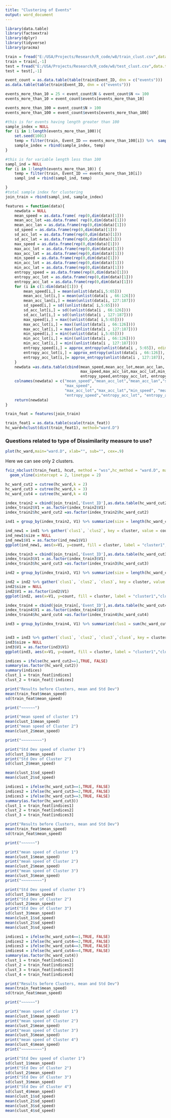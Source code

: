 ```yaml
---
title: "Clustering of Events"
output: word_document
---
```


```r
library(data.table)
library(factoextra)
library(dplyr)
library(tidyverse)
library(pracma)
```
```r
train = fread("E:/USA/Projects/Research/R_code/w8/train_clust.csv",data.table = T)
train = train[,-1]
test = fread("E:/USA/Projects/Research/R_code/w8/test_clust.csv",data.table = T)
test = test[,-1]
```




```r
event_count = as.data.table(table(train$Event_ID, dnn = c("events")))
as.data.table(table(train$Event_ID, dnn = c("events")))
```


```r
events_more_than_10 = 25 < event_count$N & event_count$N <= 100
events_more_than_10 = event_count$events[events_more_than_10]

events_more_than_100 = event_count$N > 100
events_more_than_100 = event_count$events[events_more_than_100]  
```

```r
#this is for events having length greater than 100
sample_index = NULL
for (i in 1:length(events_more_than_100)){
    set.seed(1001)
    temp = filter(train, Event_ID == events_more_than_100[i]) %>%  sample_n(100)
    sample_index = rbind(sample_index, temp)
}

#this is for variable length less than 100
sampl_ind = NULL
for (i in 1:length(events_more_than_10)) {
    temp = filter(train, Event_ID == events_more_than_10[i])
    sampl_ind = rbind(sampl_ind, temp)

}
#total sample index for clustering 
join_train = rbind(sampl_ind, sample_index)    
```

```r
features = function(data){
    newdata = NULL
    mean_speed = as.data.frame( rep(0,dim(data)[1]))
    mean_acc_lot =as.data.frame( rep(0,dim(data)[1]))
    mean_acc_lan = as.data.frame(rep(0,dim(data)[1]))
    sd_speed = as.data.frame(rep(0,dim(data)[1]))
    sd_acc_lot = as.data.frame(rep(0,dim(data)[1]))
    sd_acc_lat = as.data.frame(rep(0,dim(data)[1]))
    max_speed = as.data.frame(rep(0,dim(data)[1]))
    max_acc_lot = as.data.frame(rep(0,dim(data)[1]))
    max_acc_lat = as.data.frame(rep(0,dim(data)[1]))
    min_speed = as.data.frame(rep(0,dim(data)[1]))
    min_acc_lot = as.data.frame(rep(0,dim(data)[1]))
    min_acc_lat = as.data.frame(rep(0,dim(data)[1]))
    entropy_speed = as.data.frame(rep(0,dim(data)[1]))
    entropy_acc_lot = as.data.frame(rep(0,dim(data)[1]))
    entropy_acc_lat = as.data.frame(rep(0,dim(data)[1]))
    for (i in c(1:dim(data)[1])) {
        mean_speed[i,] = mean(unlist(data[i,5:65]))
        mean_acc_lot[i,] = mean(unlist(data[i , 66:126]))
        mean_acc_lan[i,] = mean(unlist(data[i, 127:187]))
        sd_speed[i,] = sd((unlist(data[ i,5:65])))
        sd_acc_lot[i,] = sd((unlist(data[i , 66:126])))
        sd_acc_lat[i,] = sd((unlist(data[i , 127:187])))
        max_speed[i,] = max((unlist(data[ i,5:65])))
        max_acc_lot[i,] = max((unlist(data[i , 66:126])))
        max_acc_lat[i,] = max((unlist(data[i , 127:187])))
        min_speed[i,] = min((unlist(data[ i,5:65])))
        min_acc_lot[i,] = min((unlist(data[i , 66:126])))
        min_acc_lat[i,] = min((unlist(data[i , 127:187])))
        entropy_speed[i,] = approx_entropy(unlist(data[i , 5:65]), edim = 2,  elag = 1)
        entropy_acc_lot[i,] = approx_entropy(unlist(data[i , 66:126]), edim = 2, elag = 1)
        entropy_acc_lat[i,]= approx_entropy(unlist(data[i , 127:187]), edim = 2, elag = 1)
    }
    newdata =as.data.table(cbind(mean_speed,mean_acc_lot,mean_acc_lan, sd_speed,sd_acc_lot,sd_acc_lat,
                                 max_speed,max_acc_lot,max_acc_lat,min_speed,mean_acc_lot, mean_acc_lan,
                                 entropy_speed,entropy_acc_lot, entropy_acc_lat))
    colnames(newdata) = c("mean_speed","mean_acc_lot","mean_acc_lan","sd_speed","sd_acc_lot","sd_acc_lat",
                          "max_speed",
                          "max_acc_lot","max_acc_lat","min_speed", "mean_acc_lot","mean_acc_lan",
                          "entropy_speed","entropy_acc_lot", "entropy_acc_lat")
    return(newdata)
}

```


```r
train_feat = features(join_train)
```

```r
train_feat1 = as.data.table(scale(train_feat))
hc_ward=hclust(dist(train_feat1), method="ward.D")
```
### Questions related to type of Dissimilarity measure to use?

```r

plot(hc_ward,main="ward.D", xlab="", sub="", cex=.9)

```
Here we can see only 2 clusters.
```r
fviz_nbclust(train_feat1, hcut, method = "wss",hc_method = "ward.D", main = "Ward.D") +
  geom_vline(xintercept = 2, linetype = 2)
```
```r
hc_ward_cut2 = cutree(hc_ward,k = 2)
hc_ward_cut3 = cutree(hc_ward,k = 3)
hc_ward_cut4 = cutree(hc_ward,k = 4)

```

```r
index_train2 = cbind(join_train[,'Event_ID'],as.data.table(hc_ward_cut2))
index_train2$V1 = as.factor(index_train2$V1)
index_train2$hc_ward_cut2 =as.factor(index_train2$hc_ward_cut2)

ind1 = group_by(index_train2, V1) %>% summarize(size = length(hc_ward_cut2), clus1 = summary(hc_ward_cut2)[1],clus2 = summary(hc_ward_cut2)[2])

ind_new1 = ind1 %>% gather(`clus1`, `clus2`, key = cluster, value = count)
ind_new1$size = NULL
ind_new1$V1 = as.factor(ind_new1$V1)
ggplot(ind_new1, aes(x=V1, y=count, fill = cluster, label = "cluster1","cluster2")) + geom_bar(stat="identity",position="stack",width=0.95)+theme_bw() + ylab("Number of Events") +xlab("Events")
```
```r
index_train3 = cbind(join_train[,'Event_ID'],as.data.table(hc_ward_cut3))
index_train3$V1 = as.factor(index_train3$V1)
index_train3$hc_ward_cut3 =as.factor(index_train3$hc_ward_cut3)

ind2 = group_by(index_train3, V1) %>% summarize(size = length(hc_ward_cut3), clus1 = summary(hc_ward_cut3)[1],clus2 = summary(hc_ward_cut3)[2],clus3 = summary(hc_ward_cut3)[3])

ind2 = ind2 %>% gather(`clus1`, `clus2`, `clus3`, key = cluster, value = count)
ind2$size = NULL
ind2$V1 = as.factor(ind2$V1)
ggplot(ind2, aes(x=V1, y=count, fill = cluster, label = "cluster1","cluster2")) + geom_bar(stat="identity",position="stack",width=0.95)+theme_bw() + ylab("Number of Events") +xlab("Events")
```
```r
index_train4 = cbind(join_train[,'Event_ID'],as.data.table(hc_ward_cut4))
index_train4$V1 = as.factor(index_train4$V1)
index_train4$hc_ward_cut4 =as.factor(index_train4$hc_ward_cut4)

ind3 = group_by(index_train4, V1) %>% summarize(clus1 = sum(hc_ward_cut4==1),clus2 = sum(hc_ward_cut4==2),clus3 = sum(hc_ward_cut4==3), clus4 = sum(hc_ward_cut4==4), clus5 = sum(hc_ward_cut4==5))


ind3 = ind3 %>% gather(`clus1`, `clus2`, `clus3`,`clus4`, key = cluster, value = count)
ind3$size = NULL
ind3$V1 = as.factor(ind3$V1)
ggplot(ind3, aes(x=V1, y=count, fill = cluster, label = "cluster1","cluster2")) + geom_bar(stat="identity",position="stack",width=0.95)+theme_bw() + ylab("Number of Events") +xlab("Events")
```
```r
indices = ifelse(hc_ward_cut2==1,TRUE, FALSE)
summary(as.factor(hc_ward_cut2))
summary(indices)
clust_1 = train_feat[indices]
clust_2 = train_feat[!indices]

```

```r
print("Results before Clusters, mean and Std Dev")
mean(train_feat$mean_speed)
sd(train_feat$mean_speed)

print("~~~~~~")

print("mean speed of cluster 1")
mean(clust_1$mean_speed)
print("mean speed of Cluster 2")
mean(clust_2$mean_speed)

print("~~~~~~~~~")

print("Std Dev speed of cluster 1")
sd(clust_1$mean_speed)
print("Std Dev of Cluster 2")
sd(clust_2$mean_speed)

mean(clust_1$sd_speed)
mean(clust_2$sd_speed)
```
```r
indices1 = ifelse(hc_ward_cut3==1,TRUE, FALSE)
indices2 = ifelse(hc_ward_cut3==2,TRUE, FALSE)
indices3 = ifelse(hc_ward_cut3==3,TRUE, FALSE)
summary(as.factor(hc_ward_cut3))
clust_1 = train_feat[indices1]
clust_2 = train_feat[indices2]
clust_3 = train_feat[indices3]

```
```r
print("Results before Clusters, mean and Std Dev")
mean(train_feat$mean_speed)
sd(train_feat$mean_speed)

print("~~~~~~")

print("mean speed of cluster 1")
mean(clust_1$mean_speed)
print("mean speed of Cluster 2")
mean(clust_2$mean_speed)
print("mean speed of Cluster 3")
mean(clust_3$mean_speed)
print("~~~~~~~~~")

print("Std Dev speed of cluster 1")
sd(clust_1$mean_speed)
print("Std Dev of Cluster 2")
sd(clust_2$mean_speed)
print("Std Dev of Cluster 3")
sd(clust_3$mean_speed)
mean(clust_1$sd_speed)
mean(clust_2$sd_speed)
mean(clust_3$sd_speed)
```
```r
indices1 = ifelse(hc_ward_cut4==1,TRUE, FALSE)
indices2 = ifelse(hc_ward_cut4==2,TRUE, FALSE)
indices3 = ifelse(hc_ward_cut4==3,TRUE, FALSE)
indices4 = ifelse(hc_ward_cut4==4,TRUE, FALSE)
summary(as.factor(hc_ward_cut4))
clust_1 = train_feat[indices1]
clust_2 = train_feat[indices2]
clust_3 = train_feat[indices3]
clust_4 = train_feat[indices4]

```
```r
print("Results before Clusters, mean and Std Dev")
mean(train_feat$mean_speed)
sd(train_feat$mean_speed)

print("~~~~~~")

print("mean speed of cluster 1")
mean(clust_1$mean_speed)
print("mean speed of Cluster 2")
mean(clust_2$mean_speed)
print("mean speed of Cluster 3")
mean(clust_3$mean_speed)
print("mean speed of Cluster 4")
mean(clust_4$mean_speed)
print("~~~~~~~~~")

print("Std Dev speed of cluster 1")
sd(clust_1$mean_speed)
print("Std Dev of Cluster 2")
sd(clust_2$mean_speed)
print("Std Dev of Cluster 3")
sd(clust_3$mean_speed)
print("Std Dev of Cluster 4")
sd(clust_4$mean_speed)
mean(clust_1$sd_speed)
mean(clust_2$sd_speed)
mean(clust_3$sd_speed)
mean(clust_4$sd_speed)
```
